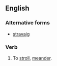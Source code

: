 ==English==

===Alternative forms===
* [[stravaig]]

===Verb===
{{en-verb|stravaig}}
# To [[stroll]], [[meander]].